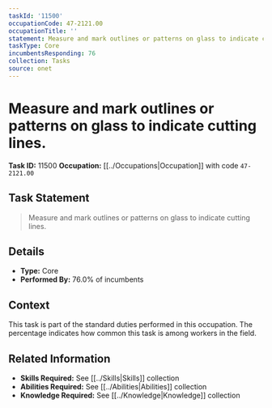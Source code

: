 ```yaml
---
taskId: '11500'
occupationCode: 47-2121.00
occupationTitle: ''
statement: Measure and mark outlines or patterns on glass to indicate cutting lines.
taskType: Core
incumbentsResponding: 76
collection: Tasks
source: onet
---
```

# Measure and mark outlines or patterns on glass to indicate cutting lines.

**Task ID:** 11500
**Occupation:** [[../Occupations|Occupation]] with code `47-2121.00`

## Task Statement

> Measure and mark outlines or patterns on glass to indicate cutting lines.

## Details

- **Type:** Core
- **Performed By:** 76.0% of incumbents

## Context

This task is part of the standard duties performed in this occupation. The percentage indicates how common this task is among workers in the field.

## Related Information

- **Skills Required:** See [[../Skills|Skills]] collection
- **Abilities Required:** See [[../Abilities|Abilities]] collection
- **Knowledge Required:** See [[../Knowledge|Knowledge]] collection
